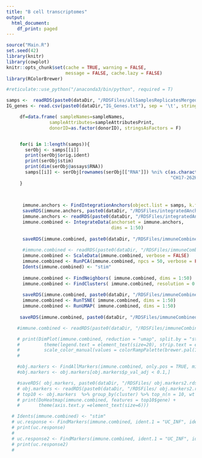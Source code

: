 ```yaml
---
title: "B cell transcriptomes"
output:
  html_document:
    df_print: paged
---
```


```r
source("Main.R")
set.seed(42)
library(knitr)
library(cowplot)
knitr::opts_chunk$set(cache = TRUE, warning = FALSE, 
                      message = FALSE, cache.lazy = FALSE)
library(RColorBrewer)

#reticulate::use_python("/anaconda3/bin/python", required = T)

samps <-  readRDS(paste0(dataDir, "/RDSFiles/allSamplesReplicatesMerged.rds"))
IG_genes <- read.csv(paste0(dataDir,"IG_Genes.txt"), sep = '\t', stringsAsFactors = F)

```

```r
     df=data.frame( sampleNames=sampleNames,
                sampleAttributes=sampleAttributesPrint,
                donorID=as.factor(donorID), stringsAsFactors = F)


     for(i in 1:length(samps)){
       serObj <- samps[[i]]
       print(serObj$orig.ident)
       print(serObj$stim)
       print(dim(serObj@assays$RNA))
       samps[[i]] <- serObj[rownames(serObj[["RNA"]]) %ni% c(as.character(IG_genes$Gene.name),
                                                             "CH17-262H11.1", "AC233755.1","CH17-212P11.4", "AC233755.2", "CH17-224D4.1"),]
     }
    
      

      immune.anchors <- FindIntegrationAnchors(object.list = samps, k.filter = NA, k.score=60)
      saveRDS(immune.anchors, paste0(dataDir, "/RDSFiles/integratedAnchors_1.rds"))
      immune.anchors <- readRDS(paste0(dataDir, "/RDSFiles/integratedAnchors_1.rds"))
      immune.combined <- IntegrateData(anchorset = immune.anchors,
                                       dims = 1:50)
      
      saveRDS(immune.combined, paste0(dataDir, "/RDSFiles/immuneCombined_0.rds"))
    
      #immune.combined <- readRDS(paste0(dataDir, "/RDSFiles/immuneCombined.rds")) 
      immune.combined <- ScaleData(immune.combined, verbose = FALSE)
      immune.combined <- RunPCA(immune.combined, npcs = 50, verbose = FALSE)
      Idents(immune.combined) <- "stim"
    
      immune.combined <- FindNeighbors( immune.combined, dims = 1:50)
      immune.combined <- FindClusters( immune.combined, resolution = 0.2)
     
      saveRDS(immune.combined, paste0(dataDir, "/RDSFiles/immuneCombined_1.rds"))
      immune.combined <- RunTSNE( immune.combined, dims = 1:50)
      immune.combined <- RunUMAP( immune.combined, dims = 1:50)
    
     saveRDS(immune.combined, paste0(dataDir, "/RDSFiles/immuneCombined_2.rds"))

    #immune.combined <- readRDS(paste0(dataDir, "/RDSFiles/immuneCombined3.rds"))

    # print(DimPlot(immune.combined, reduction = "umap", split.by = "stim", pt.size = 0.5, label = TRUE, label.size = 7)+
    #         theme(legend.text = element_text(size=20), strip.text = element_text(size=25))+
    #         scale_color_manual(values = colorRampPalette(brewer.pal(12, "Accent"))(length(levels(immune.combined$seurat_clusters)))))
    # 
```

```r
    #obj.markers <- FindAllMarkers(immune.combined, only.pos = TRUE, min.pct = 0.25, logfc.threshold = 0.25)
    #obj.markers <- obj.markers[obj.markers$p_val_adj < 0.1,]

    #saveRDS( obj.markers, paste0(dataDir, "/RDSFiles/ obj.markers2.rds"))
    # obj.markers <- readRDS(paste0(dataDir, "/RDSFiles/ obj.markers2.rds"))
    # top10 <- obj.markers  %>% group_by(cluster) %>% top_n(n = 10, wt = avg_logFC)
    # print(DoHeatmap(immune.combined, features = top10$gene) + 
    #       theme(axis.text.y =element_text(size=6)))
```

```r
  # Idents(immune.combined) <- "stim"
  # uc.response <- FindMarkers(immune.combined, ident.1 = "UC_INF", ident.2 = "Healthy", verbose = FALSE)
  # print(uc.response)
  # 
  # uc.response2 <- FindMarkers(immune.combined, ident.1 = "UC_INF", ident.2 = "UC_LessINF", verbose = FALSE)
  # print(uc.response2)
  # 
  
```

